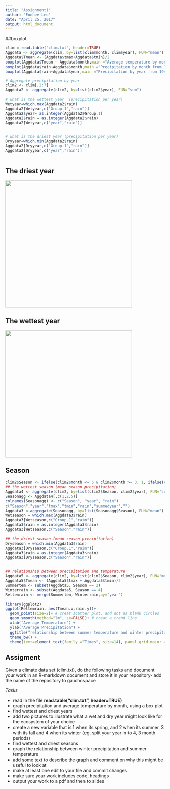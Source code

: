 ```yaml
---
title: "Assignment1"
author: "Eunhee Lee"
date: "April 25, 2017"
output: html_document
---
```



##boxplot

```r
clim = read.table("clim.txt", header=TRUE)
Aggdata <- aggregate(clim, by=list(clim$month, clim$year), FUN="mean")
Aggdata$Tmean <- (Aggdata$tmax+Aggdata$tmin)/2
boxplot(Aggdata$Tmean ~ Aggdata$month,main ="Average temperature by month from 1942 to 2016", ylab="Temperature", xlab="month", col="orange")
boxplot(Aggdata$rain~Aggdata$month,main ="Precipitation by month from 1942 to 2016", ylab="Precipitation", xlab="month", col="blue")
boxplot(Aggdata$rain~Aggdata$year,main ="Precipitation by year from 1942 to 2016", ylab="Precipitation", xlab="year", col="skyblue")

# Aggregate precipitation by year 
clim2 <- clim[,2:7]
Aggdata2 <- aggregate(clim2, by=list(clim2$year), FUN="sum")

# what is the wettest year  (precipitation per year)
Wetyear=which.max(Aggdata2$rain)
Aggdata2[Wetyear,c("Group.1","rain")]
Aggdata2$year= as.integer(Aggdata2$Group.1)
Aggdata2$rain = as.integer(Aggdata2$rain)
Aggdata2[Wetyear,c("year","rain")]


# what is the driest year (precipitation per year)
Dryyear=which.min(Aggdata2$rain)
Aggdata2[Dryyear,c("Group.1","rain")]
Aggdata2[Dryyear,c("year","rain")]



```

## The driest year

<div align="center">
<img src = "drought.jpg" height=400>
</div>

## The wettest year

<div align="center">
<img src = "flood.jpg" height=400>
</div>


## Season
```r
clim2$Season <- ifelse(clim2$month <= 5 & clim2$month >= 3, 1, ifelse(clim2$month <= 8, 2,(ifelse(clim2$month <= 11, 3, 4))))
## the wettest season (mean season precipitation)
Aggdata4 <- aggregate(clim2, by=list(clim2$Season, clim2$year), FUN="sum")
Seasonagg <- Aggdata4[,c(1,2,5)]
colnames(Seasonagg) <- c("Season", "year", "rain")
c("Season","year","tmax","tmin","rain","summedyear","")
Aggdata3 <-aggregate(Seasonagg, by=list(Seasonagg$Season), FUN="mean")
Wetseason = which.max(Aggdata3$rain)
Aggdata3[Wetseason,c("Group.1","rain")]
Aggdata3$rain = as.integer(Aggdata3$rain)
Aggdata3[Wetseason,c("Season","rain")]

## the driest season (mean season precipitation)
Dryseason = which.min(Aggdata3$rain)
Aggdata3[Dryseason,c("Group.1","rain")]
Aggdata3$rain = as.integer(Aggdata3$rain)
Aggdata3[Dryseason,c("Season","rain")]


## relationship between precipitation and temperature 
Aggdata5 <- aggregate(clim2, by=list(clim2$Season, clim2$year), FUN="mean")
Aggdata5$Tmean <- (Aggdata5$tmax + Aggdata5$tmin)/2
Summertem <- subset(Aggdata5, Season == 2)
Winterrain <- subset(Aggdata5, Season == 4)
Reltemrain <- merge(Summertem, Winterrain,by="year")

library(ggplot2)
ggplot(Reltemrain, aes(Tmean.x,rain.y))+
  geom_point(size=2)+ # creat scatter plot, and dot as blank circles
  geom_smooth(method="lm", se=FALSE)+ # creat a trend line
  xlab("Average Temperature") + 
  ylab("Average Precipitation") +
  ggtitle("relationship between summer temperature and winter precipitation")+
  theme_bw() +
  theme(text=element_text(family ="Times", size=14), panel.grid.major = element_blank(),panel.grid.minor = element_blank())


```




## Assigment

Given a climate data set (clim.txt), 
do the following tasks and document your work in an R-markdown document and store it in your repository- add the name of the repository to gauchospace

 _Tasks_

* read in the file **read.table("clim.txt", header=TRUE)**
* graph precipitation and average temperature by month, using a box plot
* find wettest and driest years
* add two pictures to illustrate what a wet and dry year might look like for the ecosystem of your choice
* create a new variable that is 1 when its spring, and 2 when its summer, 3 with its fall and 4 when its winter (eg. split your year in to 4, 3 month periods)
* find wettest and driest seasons
* graph the relationship between winter precipitation and summer temperature 
* add some text to describe the graph and comment on why this might be useful to look at
* make at least one edit to your file and commit
changes
* make sure your work includes code, headings
* output your work  to a pdf and then to slides
